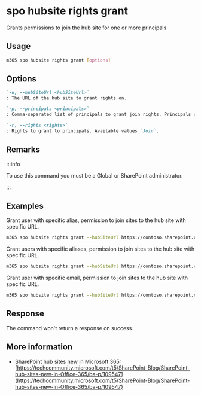 
# spo hubsite rights grant

Grants permissions to join the hub site for one or more principals

## Usage

```sh
m365 spo hubsite rights grant [options]
```

## Options

```md definition-list
`-u, --hubSiteUrl <hubSiteUrl>`
: The URL of the hub site to grant rights on.

`-p, --principals <principals>`
: Comma-separated list of principals to grant join rights. Principals can be users or mail-enabled security groups in the form of `alias` or `alias@<domain name>.com`.

`-r, --rights <rights>`
: Rights to grant to principals. Available values `Join`.
```

<Global />

## Remarks

:::info

To use this command you must be a Global or SharePoint administrator.

:::

## Examples

Grant user with specific alias, permission to join sites to the hub site with specific URL.

```sh
m365 spo hubsite rights grant --hubSiteUrl https://contoso.sharepoint.com/sites/sales --principals PattiF --rights Join
```

Grant users with specific aliases, permission to join sites to the hub site with specific URL.

```sh
m365 spo hubsite rights grant --hubSiteUrl https://contoso.sharepoint.com/sites/sales --principals "PattiF,AdeleV" --rights Join
```

Grant user with specific email, permission to join sites to the hub site with specific URL.

```sh
m365 spo hubsite rights grant --hubSiteUrl https://contoso.sharepoint.com/sites/sales --principals PattiF@contoso.com --rights Join
```

## Response

The command won't return a response on success.

## More information

- SharePoint hub sites new in Microsoft 365: [https://techcommunity.microsoft.com/t5/SharePoint-Blog/SharePoint-hub-sites-new-in-Office-365/ba-p/109547](https://techcommunity.microsoft.com/t5/SharePoint-Blog/SharePoint-hub-sites-new-in-Office-365/ba-p/109547)
